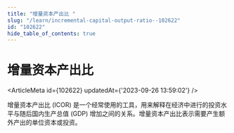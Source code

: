 ```yaml
---
title: "增量资本产出比 "
slug: "/learn/incremental-capital-output-ratio--102622"
id: "102622"
hide_table_of_contents: true
---
```



# 增量资本产出比 

<ArticleMeta id={102622} updatedAt={'2023-09-26 13:59:02'} />
<div className='border-solid border-b border-t-0 my-4 border-[var(--ifm-color-gray-300)]' />

增量资本产出比 (ICOR) 是一个经常使用的工具，用来解释在经济中进行的投资水平与随后国内生产总值 (GDP) 增加之间的关系。增量资本产出比表示需要产生额外产出的单位资本或投资。
